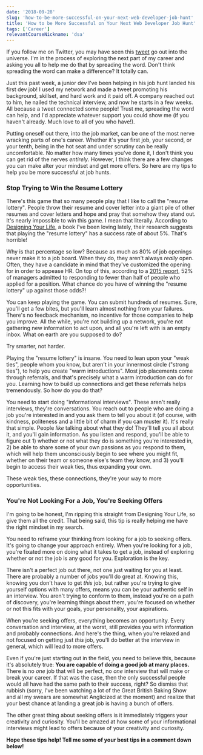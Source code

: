 ```yaml
---
date: '2018-09-28'
slug: 'how-to-be-more-successful-on-your-next-web-developer-job-hunt'
title: 'How to be More Successful on Your Next Web Developer Job Hunt'
tags: ['Career']
relevantCourseNickname: 'dsa'
---
```


If you follow me on Twitter, you may have seen this [tweet](https://twitter.com/kyleshevlin/status/1041735370478542851) go out into the universe. I'm in the process of exploring the next part of my career and asking you all to help me do that by spreading the word. Don't think spreading the word can make a difference? It totally can.

Just this past week, a junior dev I've been helping in his job hunt landed his first dev job! I used my network and made a tweet promoting his background, skillset, and hard work and it paid off. A company reached out to him, he nailed the technical interview, and now he starts in a few weeks. All because a tweet connected some people! Trust me, spreading the word can help, and I'd appreciate whatever support you could show me (if you haven't already. Much love to all of you who have!).

Putting oneself out there, into the job market, can be one of the most nerve wracking parts of one's career. Whether it's your first job, your second, or your tenth, being in the hot seat and under scrutiny can be really uncomfortable. No matter how many times you've done it, I don't think you can get rid of the nerves _entirely_. However, I think there are a few changes you can make alter your mindset and get more offers. So here are my tips to help you be more successful at job hunts.

### Stop Trying to Win the Resume Lottery

There's this game that so many people play that I like to call the "resume lottery". People throw their resume and cover letter into a giant pile of other resumes and cover letters and hope and pray that somehow they stand out. It's nearly impossible to win this game. I mean that literally. According to [Designing Your Life](https://amzn.to/2xvdrPs), a book I've been loving lately, their research suggests that playing the "resume lottery" has a success rate of about 5%. That's horrible!

Why is that percentage so low? Because as much as 80% of job openings never make it to a job board. When they do, they aren't always _really_ open. Often, they have a candidate in mind that they've customized the opening for in order to appease HR. On top of this, according to a [2015 report](http://careerbuildercommunications.com/candidatebehavior/), 52% of managers admitted to responding to fewer than half of people who applied for a position. What chance do you have of winning the "resume lottery" up against those odds?!

You can keep playing the game. You can submit hundreds of resumes. Sure, you'll get a few bites, but you'll learn almost nothing from your failures. There's no feedback mechanism, no incentive for those companies to help you improve. All the while, you're not building up a network, you're not gathering new information to act upon, and all you're left with is an empty inbox. What on earth are you supposed to do?

Try smarter, not harder.

Playing the "resume lottery" is insane. You need to lean upon your "weak ties", people whom you know, but aren't in your innermost circle ("strong ties"), to help you create "warm introductions". Most job placements come through referrals, and that's precisely what a warm introduction can do for you. Learning how to build up connections and get these referrals helps tremendously. So how do you do that?

You need to start doing "informational interviews". These aren't really interviews, they're conversations. You reach out to people who are doing a job you're interested in and you ask them to tell you about it (of course, with kindness, politeness and a little bit of charm if you can muster it). It's really that simple. People _like_ talking about what they do! They'll tell you all about it, and you'll gain information. As you listen and respond, you'll be able to figure out 1) whether or not what they do is something you're interested in, 2) be able to share some of your own passions as you respond to them, which will help them unconsciously begin to see where you might fit, whether on their team or someone else's team they know, and 3) you'll begin to access their weak ties, thus expanding your own.

These weak ties, these connections, they're your way to more opportunities.

### You're Not Looking For a Job, You're Seeking Offers

I'm going to be honest, I'm ripping this straight from Designing Your Life, so give them all the credit. That being said, this tip is really helping me have the right mindset in my search.

You need to reframe your thinking from looking for a job to seeking offers. It's going to change your approach entirely. When you're looking for a job, you're fixated more on doing what it takes to get a job, instead of exploring whether or not the job is any good for you. Exploration is the key.

There isn't a perfect job out there, not one just waiting for you at least. There are probably a number of jobs you'll do great at. Knowing this, knowing you don't have to get _this_ job, but rather you're trying to give yourself options with many offers, means you can be your authentic self in an interview. You aren't trying to conform to them, instead you're on a path of discovery, you're learning things about them, you're focused on whether or not this fits with your goals, your personality, your aspirations.

When you're seeking offers, everything becomes an opportunity. Every conversation and interview, at the worst, still provides you with information and probably connections. And here's the thing, when you're relaxed and not focused on getting just _this_ job, you'll do better at the interview in general, which will lead to more offers.

Even if you're just starting out in the field, you need to believe this, because it's absolutely true: **You are capable of doing a good job at many places.** There is no _one_ job that will be perfect, no _one_ interview that will make or break your career. If that was the case, then the only successful people would all have had the same path to their success, right? So dismiss that rubbish (sorry, I've been watching a lot of the Great British Baking Show and all my swears are somewhat Anglicized at the moment) and realize that your best chance at landing a great job is having a bunch of offers.

The other great thing about seeking offers is it immediately triggers your creativity and curiosity. You'll be amazed at how some of your informational interviews might lead to offers because of your creativity and curiosity.

**Hope these tips help! Tell me some of your best tips in a comment down below!**
